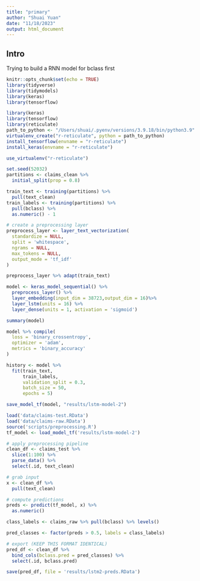 ```yaml
---
title: "primary"
author: "Shuai Yuan"
date: "11/18/2023"
output: html_document
---
```


## Intro

Trying to build a RNN model for bclass first

```r
knitr::opts_chunk$set(echo = TRUE)
library(tidyverse)
library(tidymodels)
library(keras)
library(tensorflow)
```

```r
library(keras)
library(tensorflow)
library(reticulate)
path_to_python <- "/Users/shuai/.pyenv/versions/3.9.18/bin/python3.9"
virtualenv_create("r-reticulate", python = path_to_python)
install_tensorflow(envname = "r-reticulate")
install_keras(envname = "r-reticulate")
```


```r
use_virtualenv("r-reticulate")
```

```r
set.seed(52032)
partitions <- claims_clean %>%
  initial_split(prop = 0.8)

train_text <- training(partitions) %>%
  pull(text_clean)
train_labels <- training(partitions) %>%
  pull(bclass) %>%
  as.numeric() - 1
```

```r
# create a preprocessing layer
preprocess_layer <- layer_text_vectorization(
  standardize = NULL,
  split = 'whitespace',
  ngrams = NULL,
  max_tokens = NULL,
  output_mode = 'tf_idf'
)

preprocess_layer %>% adapt(train_text)
```

```r
model <- keras_model_sequential() %>%
  preprocess_layer() %>%
  layer_embedding(input_dim = 38723,output_dim = 16)%>%
  layer_lstm(units = 16) %>%
  layer_dense(units = 1, activation = 'sigmoid')

summary(model)

model %>% compile(
  loss = 'binary_crossentropy',
  optimizer = 'adam',
  metrics = 'binary_accuracy'
)
```

```r
history <- model %>%
  fit(train_text, 
      train_labels,
      validation_split = 0.3,
      batch_size = 50,
      epochs = 5)
```

```r
save_model_tf(model, "results/lstm-model-2")
```

```r
load('data/claims-test.RData')
load('data/claims-raw.RData')
source('scripts/preprocessing.R')
tf_model <- load_model_tf('results/lstm-model-2')

# apply preprocessing pipeline
clean_df <- claims_test %>%
  slice(1:100) %>%
  parse_data() %>%
  select(.id, text_clean)

# grab input
x <- clean_df %>%
  pull(text_clean)

# compute predictions
preds <- predict(tf_model, x) %>%
  as.numeric()

class_labels <- claims_raw %>% pull(bclass) %>% levels()

pred_classes <- factor(preds > 0.5, labels = class_labels)

# export (KEEP THIS FORMAT IDENTICAL)
pred_df <- clean_df %>%
  bind_cols(bclass.pred = pred_classes) %>%
  select(.id, bclass.pred)

save(pred_df, file = 'results/lstm2-preds.RData')
```


